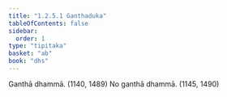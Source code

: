 ```yaml
---
title: "1.2.5.1 Ganthaduka"
tableOfContents: false
sidebar:
  order: 1
type: "tipitaka"
basket: "ab"
book: "dhs"
---
```



<DynamicBreadcrumb />

<Division number="48" book="dhs" bookNo="29" page="8">

<Paragraph number="123" book="dhs">
Ganthā dhammā. (<Emphasis>1140, 1489</Emphasis>)
</Paragraph>

<Paragraph number="124" book="dhs">
No ganthā dhammā. (<Emphasis>1145, 1490</Emphasis>)
</Paragraph>
</Division>